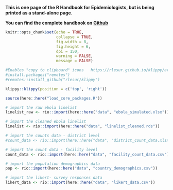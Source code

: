 **This is one page of the R Handbook for Epidemiologists, but is being printed as a stand-alone page.**  

**You can find the complete handbook on [Github](https://github.com/nsbatra/Epi_R_handbook)**  


```r
knitr::opts_chunk$set(echo = TRUE,
                      collapse = TRUE,
                      fig.width = 8,
                      fig.height = 6,
                      dpi = 150,
                      warning = FALSE,
                      message = FALSE)
```


```r
#Enables "copy to clipboard" icons   https://rlesur.github.io/klippy/articles/klippy.html
#install.packages("remotes")
#remotes::install_github("rlesur/klippy")

klippy::klippy(position = c('top', 'right'))
```


```r
source(here::here("load_core_packages.R"))
```


```r
# import the raw ebola linelist
linelist_raw <- rio::import(here::here("data", "ebola_simulated.xlsx"))

# import the cleaned ebola linelist
linelist <- rio::import(here::here("data", "linelist_cleaned.rds"))

# import the counts data - district level
#count_data <- rio::import(here::here("data", "district_count_data.xlsx"))

# import the count data - facility level
count_data <- rio::import(here::here("data", "facility_count_data.csv"))

# import the population demographics data
pop <- rio::import(here::here("data", "country_demographics.csv"))

# import the likert- survey responses data
likert_data <- rio::import(here::here("data", "likert_data.csv"))

```




